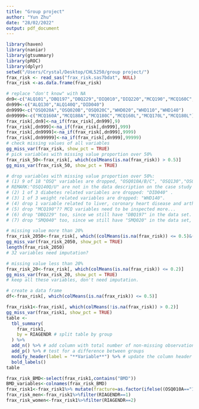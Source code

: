 ```yaml
---
title: "Group project"
author: "Yun Zhu"
date: "28/02/2022"
output: pdf_document
---
```


```r
library(haven)
library(naniar)
library(gtsummary)
library(pROC)
library(dplyr)
setwd("/Users/Crystal/Desktop/CHL5250/group project/")
frax_risk <- read_sas("frax_risk.sas7bdat", NULL)
frax_risk <-as.data.frame(frax_risk)
```

```r
# replace "don't know" with NA
dn9<-c("ALQ101","DBQ197","DBQ229","DIQ010","DIQ220","MCQ190","MCQ160C","OSQ010A","OSQ010B","OSQ010C","OSQ40AA","OSQ40BA","OSQ40CA","OSQ070","OSQ130","OSQ170","OSQ200")
dn999<-c("ALQ130","ALQ140Q","DID040")
dn9999<-c("OSQ020A","OSQ020B","OSQ020C","WHD020","WHD110","WHD140")
dn99999<-c("MCQ160A","MCQ180A","MCQ180C","MCQ160L","MCQ170L","MCQ180L")
frax_risk[,dn9]<-na_if(frax_risk[,dn999],9)
frax_risk[,dn999]<-na_if(frax_risk[,dn999],999)
frax_risk[,dn9999]<-na_if(frax_risk[,dn999],9999)
frax_risk[,dn99999]<-na_if(frax_risk[,dn999],99999)
# check missing values of all variables
gg_miss_var(frax_risk, show_pct = TRUE)
# pick variables with missing value proportion over 50%
frax_risk_50<-frax_risk[, which(colMeans(is.na(frax_risk)) > 0.5)]
gg_miss_var(frax_risk_50, show_pct = TRUE)

# drop variables with missing value proportion over 50%:
# (1) 9 of 18 "OSQ" variables are dropped, "OSQ010A/B/C", "OSQ130","OSQ170" and "OSQ200" are still in the data set. 
# REMARK:"OSQ140Q/U" are not in the data description on the case study webpage, see https://www.icpsr.umich.edu/web/NACDA/studies/25505/datasets/0219/variables/OSQ140U?archive=NACDA for detail.
# (2) 1 of 3 diabetes related variables are dropped: "DID040" .
# (3) 1 of 3 weight related variables are dropped: "WHD140".
# (4) drop 1 variable related to liver, coronary heart disease and arthritis separately: "MCQ"
# (5) drop "MCQ190"?? MCQ variables need to be inspected more...
# (6) drop "DBQ229" too, since we still have "DBQ197" in the data set.
# (7) drop "SMQ040" too, since we still have "SMQ020" in the data set, and see https://www.icpsr.umich.edu/web/NACDA/studies/25505/datasets/0227/variables/SMQ040?archive=nacda for detail.
```

```r
# missing value more than 20%
frax_risk_2050<-frax_risk[, which((colMeans(is.na(frax_risk)) <= 0.5)&(colMeans(is.na(frax_risk)) > 0.2))]
gg_miss_var(frax_risk_2050, show_pct = TRUE)
length(frax_risk_2050)
# 32 variables need imputation?

# missing value less than 20%
frax_risk_20<-frax_risk[, which(colMeans(is.na(frax_risk)) <= 0.2)]
gg_miss_var(frax_risk_20, show_pct = TRUE)
# keep all these variables, don't need imputation.
```

```r
# create a data frame 
df<-frax_risk[, which(colMeans(is.na(frax_risk)) <= 0.5)]
```

```r
frax_risk1<-frax_risk[, which(colMeans(!is.na(frax_risk)) > 0.2)]
gg_miss_var(frax_risk1, show_pct = TRUE)
table <- 
  tbl_summary(
    frax_risk1,
    by = RIAGENDR # split table by group
  ) %>%
  add_n() %>% # add column with total number of non-missing observations
  add_p() %>% # test for a difference between groups
  modify_header(label = "**Variable**") %>% # update the column header
  bold_labels() 
table
```

```r
frax_risk_BMD<-select(frax_risk1,contains("BMD"))
BMD_variables<-colnames(frax_risk_BMD)
frax_risk1<-frax_risk1%>% mutate(fracture=as.factor(ifelse((OSQ010A=="1"|OSQ010B=="1"|OSQ010C=="1"), 1, 0)))
frax_risk_men<-frax_risk1%>%filter(RIAGENDR==1)
frax_risk_women<-frax_risk1%>%filter(RIAGENDR==2)
```

